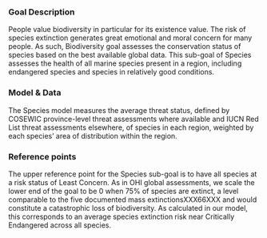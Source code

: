 ### Goal Description

People value biodiversity in particular for its existence value. The risk of species extinction generates great emotional and moral concern for many people. As such, Biodiversity goal assesses the conservation status of species based on the best available global data. This sub-goal of Species assesses the health of all marine species present in a region, including endangered species and species in relatively good conditions.

### Model & Data 

The Species model measures the average threat status, defined by COSEWIC province-level threat assessments where available and IUCN Red List threat assessments elsewhere, of species in each region, weighted by each species' area of distribution within the region.

<!--
Species distributions come from three sources: 

- marine species from IUCN Red List of Threatened Species spatial data (IUCN 2016).
- seabirds using distributions from Birdlife International (BirdLife International and NatureServe 2016). 
- AquaMaps where neither IUCN nor BirdLife International distributions were available (Kaschner et al. 2016).

Species extinction risks come from 
-->

### Reference points 

The upper reference point for the Species sub-goal is to have all species at a risk status of Least Concern.  As in OHI global assessments, we scale the lower end of the goal to be 0 when 75% of species are extinct, a level comparable to the five documented mass extinctionsXXX66XXX and would constitute a catastrophic loss of biodiversity.  As calculated in our model, this corresponds to an average species extinction risk near Critically Endangered across all species.

